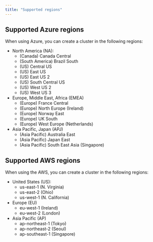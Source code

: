 ```yaml
---
title: "Supported regions"
---
```


## Supported Azure regions

When using Azure, you can create a cluster in the following regions:

- North America (NA):
  - (Canada) Canada Central
  - (South America) Brazil South
  - (US) Central US
  - (US) East US
  - (US) East US 2
  - (US) South Central US
  - (US) West US 2
  - (US) West US 3
- Europe, Middle East, Africa (EMEA)
  - (Europe) France Central
  - (Europe) North Europe (Ireland)
  - (Europe) Norway East
  - (Europe) UK South
  - (Europe) West Europe (Netherlands)
- Asia Pacific, Japan (APJ)
  - (Asia Pacific) Australia East
  - (Asia Pacific) Japan East
  - (Asia Pacific) South East Asia (Singapore)

## Supported AWS regions

When using the AWS, you can create a cluster in the following regions:

- United States (US):
  - us-east-1 (N. Virginia)
  - us-east-2 (Ohio)
  - us-west-1 (N. California)
- Europe (EU)
  - eu-west-1 (Ireland)
  - eu-west-2 (London)
- Asia Pacific (AP)
  - ap-northeast-1 (Tokyo)
  - ap-northeast-2 (Seoul)
  - ap-southeast-1 (Singapore)
